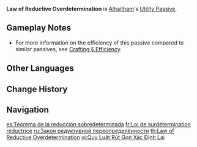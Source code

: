 {{Talent Infobox
|image         = Talent Law of Reductive Overdetermination.png
|character     = Alhaitham
|type          = Utility Passive
|info          = When Alhaitham crafts [[Weapon Ascension Materials]], he has a 10% chance to receive double the product.
|utility1      = Crafting
|utility2      = Weapon Ascension Material
|utility3      = Weapon Ascension Material Double Product
}}
'''Law of Reductive Overdetermination''' is [[Alhaitham]]'s [[Utility Passive]].

==Gameplay Notes==
* For more information on the efficiency of this passive compared to similar passives, see [[Crafting#Efficiency|Crafting § Efficiency]].
{{Talents by Category List|Weapon Ascension Material Double Product Talents|header=identical|nottitle=Law of Reductive Overdetermination}}

==Other Languages==
{{Other Languages
|en      = Law of Reductive Overdetermination
|zhs     = 超定归约律
|zhs_rm  = Chāodìng Guīyuē Lǜ
|zht     = 超定歸約律
|zht_rm  = Chāodìng Guīyuē Lǜ
|zh_tl   = 
|ja      = 超越還元律
|ja_rm   = Chouetsu Kengen Ritsu
|ja_tl   = Law of Trascendental Reduction
|ko      = 과잉 결정 환원법
|ko_tl   = Excessive Determination Reductionism
|es      = Teorema de la reducción sobredeterminada
|es_tl   = Theorem of Overdetermined Reduction
|fr      = Loi de surdétermination réductrice
|fr_tl   = Law of Reductive Overdetermination
|ru      = Закон редуктивной переопределённости
|ru_tl   = Law of Reductive Overdetermination
|th      = Law of Reductive Overdetermination
|vi      = Quy Luật Rút Gọn Xác Định Lại
|vi_tl   = 
|de      = Gesetz der superdeterministischen Reduktion
|de_tl   = Law of Super-Deterministic Reduction
|id      = Law of Reductive Overdetermination
|pt      = Lei da Redução Superdeterminada
|pt_tl   = 
|tr      = İndirgemeci Belirlenme Kanunu
|tr_tl   = 
|it      = Legge della sovradeterminazione riduttiva
|it_tl   = Law of Reductive Overdetermination
}}

==Change History==
{{Change History|3.4}}

==Navigation==
{{Talent Navbox|Alhaitham}}

[[es:Teorema de la reducción sobredeterminada]]
[[fr:Loi de surdétermination réductrice]]
[[ru:Закон редуктивной переопределённости]]
[[th:Law of Reductive Overdetermination]]
[[vi:Quy Luật Rút Gọn Xác Định Lại]]